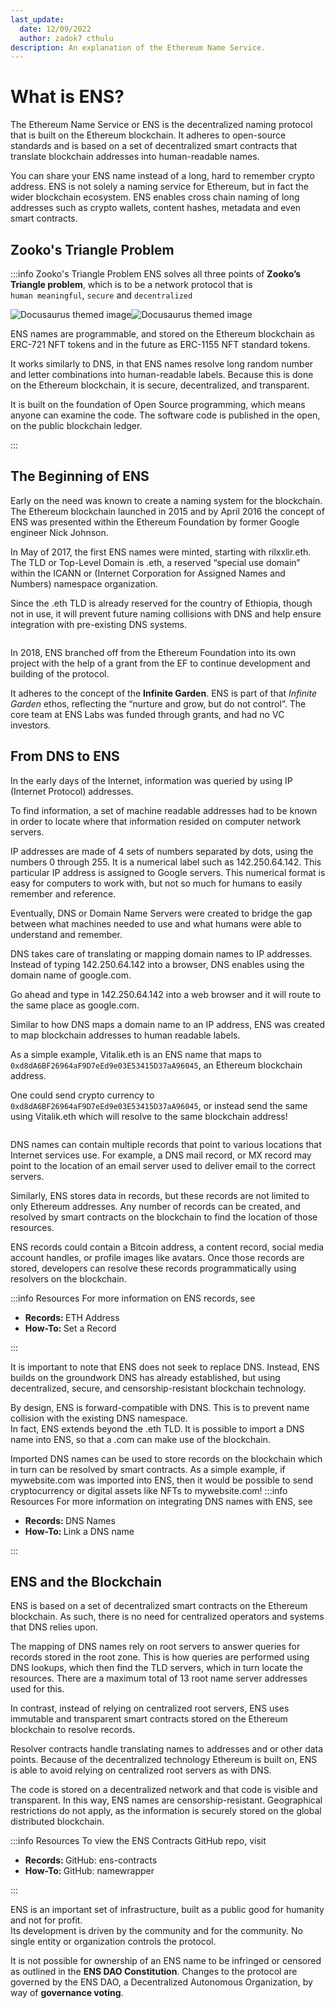 ```yaml
---
last_update:
  date: 12/09/2022
  author: zadok7 cthulu
description: An explanation of the Ethereum Name Service.
---
```


# What is ENS?
The Ethereum Name Service or ENS is the decentralized naming protocol that is built on the Ethereum blockchain. It adheres to open-source standards and is based on a set of decentralized smart contracts that translate blockchain addresses into human-readable names.

You can share your ENS name instead of a long, hard to remember crypto address. ENS is not solely a naming service for Ethereum, but in fact the wider blockchain ecosystem. ENS enables cross chain naming of long addresses such as crypto wallets, content hashes, metadata and even smart contracts.


## Zooko's Triangle Problem
:::info Zooko's Triangle Problem
ENS solves all three points of <Link to="https://en.wikipedia.org/wiki/Zooko%27s_triangle"><b>Zooko’s Triangle problem</b></Link>, which is to be a network protocol that is  
`human meaningful`, `secure` and `decentralized`

<p align="center">

![Docusaurus themed image](/img/what-is-ens-zooko-light.svg#gh-light-mode-only)![Docusaurus themed image](/img/what-is-ens-zooko-dark.svg#gh-dark-mode-only)

</p>

ENS names are programmable, and stored on the Ethereum blockchain as ERC-721 NFT tokens and in the future as ERC-1155 NFT standard tokens.  
  
It works similarly to DNS, in that ENS names resolve long random number and letter combinations into human-readable labels. Because this is done on the Ethereum blockchain, it is secure, decentralized, and transparent.  
  
It is built on the foundation of Open Source programming, which means anyone can examine the code. The software code is published in the open, on the public blockchain ledger.

:::

## The Beginning of ENS
Early on the need was known to create a naming system for the blockchain. The Ethereum blockchain launched in 2015 and by April 2016 the concept of ENS was presented within the Ethereum Foundation by former Google engineer Nick Johnson.

In May of 2017, the first ENS names were minted, starting with rilxxlir.eth. The TLD or Top-Level Domain is .eth, a reserved “special use domain” within the ICANN or (Internet Corporation for Assigned Names and Numbers) namespace organization.  
  
Since the .eth TLD is already reserved for the country of Ethiopia, though not in use, it will prevent future naming collisions with DNS and help ensure integration with pre-existing DNS systems.

<p align="center">
  <Image img="/img/what-is-ens-enslogo.png" width="500"/>
</p>

In 2018, ENS branched off from the Ethereum Foundation into its own project with the help of a grant from the EF to continue development and building of the protocol.  
  
It adheres to the concept of the <Link to="https://ethereum.foundation/infinitegarden"><b>Infinite Garden</b></Link>. ENS is part of that <i>Infinite Garden</i> ethos, reflecting the “nurture and grow, but do not control”. The core team at ENS Labs was funded through grants, and had no VC investors.

## From DNS to ENS
In the early days of the Internet, information was queried by using IP (Internet Protocol) addresses.  
  
To find information, a set of machine readable addresses had to be known in order to locate where that information resided on computer network servers.  
  
IP addresses are made of 4 sets of numbers separated by dots, using the numbers 0 through 255. It is a numerical label such as 142.250.64.142.  This particular  IP address is assigned to Google servers. This numerical format is easy for computers to work with, but not so much for humans to easily remember and reference.  
  
Eventually, DNS or Domain Name Servers were created to bridge the gap between what machines needed to use and what humans were able to understand and remember.  
  
DNS takes care of translating or mapping domain names to IP addresses. Instead of typing 142.250.64.142 into a browser, DNS enables using the domain name of google.com.  
  
Go ahead and type in 142.250.64.142 into a web browser and it will route to the same place as google.com.

Similar to how DNS maps a domain name to an IP address, ENS was created to map blockchain addresses to human readable labels.  
  
As a simple example, Vitalik.eth is an ENS name that maps to `0xd8dA6BF26964aF9D7eEd9e03E53415D37aA96045`, an Ethereum blockchain address.  
  
One could send crypto currency to `0xd8dA6BF26964aF9D7eEd9e03E53415D37aA96045`, or instead send the same using Vitalik.eth which will resolve to the same blockchain address!
<ImageWindow title="Resolving ENS in your wallet">
<p align="center">
  <Image img="/img/what-is-ens-resolving-eth.gif"/>
</p>
</ImageWindow>

DNS names can contain multiple records that point to various locations that Internet services use. For example, a DNS mail record, or MX record may point to the location of an email server used to deliver email to the correct servers.  
  
Similarly, ENS stores data in records, but these records are not limited to only Ethereum addresses. Any number of records can be created, and resolved by smart contracts on the blockchain to find the location of those resources.  
  
ENS records could contain a Bitcoin address, a content record, social media account handles, or profile images like avatars. Once those records are stored, developers can resolve these records programmatically using resolvers on the blockchain.

:::info Resources
For more information on ENS records, see
 - <Link to="/docs/core/records/eth-address"><b>Records: </b>ETH Address</Link>
 - <Link to="/docs/howto/set-record"><b>How-To: </b>Set a Record</Link>
:::

It is important to note that ENS does not seek to replace DNS. Instead, ENS builds on the groundwork DNS has already established, but using decentralized, secure, and censorship-resistant blockchain technology.  
  
By design, ENS is forward-compatible with DNS. This is to prevent name collision with the existing DNS namespace.  
In fact, ENS extends beyond the .eth TLD. It is possible to import a DNS name into ENS, so that a .com can make use of the blockchain.  
  
Imported DNS names can be used to store records on the blockchain which in turn can be resolved by smart contracts. As a simple example, if mywebsite.com was imported into ENS, then it would be possible to send cryptocurrency or digital assets like NFTs to mywebsite.com!
:::info Resources
For more information on integrating DNS names with ENS, see
 - <Link to="/docs/core/registration/integrating-dns"><b>Records: </b>DNS Names</Link>
 - <Link to="/docs/howto/link-dns-name"><b>How-To: </b>Link a DNS name</Link>
:::

## ENS and the Blockchain
ENS is based on a set of decentralized smart contracts on the Ethereum blockchain. As such, there is no need for centralized operators and systems that DNS relies upon.  
  
The mapping of DNS names rely on root servers to answer queries for records stored in the root zone. This is how queries are performed using DNS lookups, which then find the TLD servers, which in turn locate the resources. There are a maximum total of 13 root name server addresses used for this.

In contrast, instead of relying on centralized root servers, ENS uses immutable and transparent smart contracts stored on the Ethereum blockchain to resolve records.  
  
Resolver contracts handle translating names to addresses and or other data points. Because of the decentralized technology Ethereum is built on, ENS is able to avoid relying on centralized root servers as with DNS.  
  
The code is stored on a decentralized network and that code is visible and transparent. In this way, ENS names are censorship-resistant. Geographical restrictions do not apply, as the information is securely stored on the global distributed blockchain.

:::info Resources
To view the ENS Contracts GitHub repo, visit
 - <Link to="https://github.com/ensdomains/ens-contracts"><b>Records: </b>GitHub: ens-contracts</Link>
 - <Link to="https://github.com/ensdomains/name-wrapper"><b>How-To: </b>GitHub: namewrapper</Link>
:::

ENS is an important set of infrastructure, built as a public good for humanity and not for profit.  
Its development is driven by the community and for the community. No single entity or organization controls the protocol.  
  
It is not possible for ownership of an ENS name to be infringed or censored as outlined in the <Link to="https://docs.ens.domains/v/governance/ens-dao-constitution"><b>ENS DAO Constitution</b></Link>. Changes to the protocol are governed by the ENS DAO, a Decentralized Autonomous Organization, by way of <Link to="https://docs.ens.domains/v/governance/process"><b>governance voting</b></Link>. 
